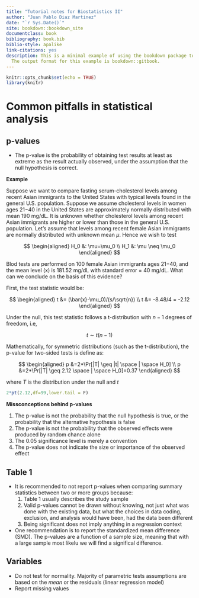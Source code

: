 ```yaml
--- 
title: "Tutorial notes for Biostatistics II"
author: "Juan Pablo Diaz Martinez"
date: "`r Sys.Date()`"
site: bookdown::bookdown_site
documentclass: book
bibliography: book.bib
biblio-style: apalike
link-citations: yes
description: This is a minimal example of using the bookdown package to write a book.
  The output format for this example is bookdown::gitbook.
---
```


```r
knitr::opts_chunk$set(echo = TRUE)
library(knitr)
```


# Common pitfalls in statistical analysis

## p-values

+ The p-value is the probability of obtaining test results at least as extreme as the result actually observed, under the assumption that the null hypothesis is correct.

**Example**

Suppose we want to compare fasting serum-cholesterol levels among recent Asian immigrants to the United States with typical levels found in the general U.S. population. Suppose we assume cholesterol levels in women ages 21−40 in the United States are approximately normally distributed with mean 190 mg/dL. It is unknown whether cholesterol levels among recent Asian immigrants are higher or lower than those in the general U.S. population. Let’s assume that levels among recent female Asian immigrants are normally distributed with unknown mean $\mu$. Hence we wish to test

$$
\begin{aligned}
 H_0 &: \mu=\mu_0 \\
 H_1 &: \mu \neq \mu_0 
\end{aligned}
$$

Blod tests are performed on 100 female Asian immigrants ages 21−40, and the mean level (x) is 181.52 mg/dL with standard error = 40 mg/dL. What can we conclude on the basis of this evidence?

First, the test statistic would be:

$$
\begin{aligned}
 t &= (\bar{x}-\mu_0)/(s/\sqrt{n}) \\
 t &= -8.48/4 = -2.12
\end{aligned}
$$

Under the null, this test statistic follows a t-distribution with $n-1$ degrees of freedom, i.e,

$$
t \sim t(n-1)
$$

Mathematically, for symmetric distributions (such as the t-distribution), the p-value for two-sided tests is define as:

$$
\begin{aligned}
p &=2*\Pr[|T| \geq |t| \space | \space H_0] \\
p &=2*\Pr[|T| \geq 2.12 \space | \space H_0]=0.37
\end{aligned}
$$

where $T$ is the distribution under the null and $t$

```r
2*pt(2.12,df=99,lower.tail = F)
```

**Missconceptions behind p-values**

1. The p-value is not the probability that the null hypothesis is true, or the probability that the alternative hypothesis is false
2. The p-value is not the probability that the observed effects were produced by random chance alone
3. The 0.05 significance level is merely a convention
4. The p-value does not indicate the size or importance of the observed effect

## Table 1 

+ It is recommended to not report p-values when comparing summary statistics between two or more groups because:
  1. Table 1 usually describes the study sample
  2. Valid p-values cannot be drawn without knowing, not just what was done with the existing data, but what the choices in data coding, exclusion, and analysis would have been, had the data been different
  3. Being significant does not imply anything in a regression context
+ One recommendation is to report the standardized mean difference (SMD). The p-values are a function of a sample size, meaning that with a large sample most likelu we will find a significal difference.
  
## Variables

+ Do not test for normality. Majority of parametric tests assumptions are based on the  *mean* or the residuals (linear regression model)
+ Report missing values


